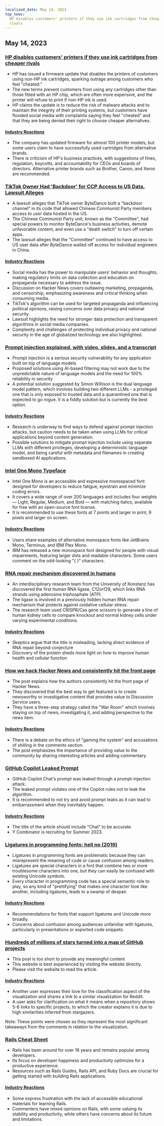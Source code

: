 ```yaml
---
localized_date: May 14, 2023
top_news:
  HP disables customers' printers if they use ink cartridges from cheaper
  rivals
---
```




<CallToAction />

<Steps>

## May 14, 2023

### [HP disables customers' printers if they use ink cartridges from cheaper rivals](https://www.telegraph.co.uk/money/consumer-affairs/hp-printers-computers-ink-cartridges-rivals/)

- HP has issued a firmware update that disables the printers of customers using non-HP ink cartridges, sparking outrage among customers who feel "cheated."
- The new terms prevent customers from using any cartridges other than those fitted with an HP chip, which are often more expensive, and the printer will refuse to print if non-HP ink is used.
- HP claims the update is to reduce the risk of malware attacks and to maintain the integrity of their printing systems, but customers have flooded social media with complaints saying they feel "cheated" and that they are being denied their right to choose cheaper alternatives.

#### [Industry Reactions](http://news.ycombinator.com/item?id=35930518)

- The company has updated firmware for almost 100 printer models, but some users claim to have successfully used cartridges from alternative brands.
- There is criticism of HP's business practices, with suggestions of fines, regulation, boycotts, and accountability for CEOs and boards of directors. Alternative printer brands such as Brother, Canon, and Xerox are recommended.

### [TikTok Owner Had 'Backdoor' for CCP Access to US Data, Lawsuit Alleges](https://www.businessinsider.com/new-lawsuit-alleges-tiktok-owner-let-ccp-access-user-data-2023-5)

- A lawsuit alleges that TikTok owner ByteDance built a "backdoor channel" in its code that allowed Chinese Communist Party members access to user data hosted in the US.
- The Chinese Communist Party unit, known as the "Committee", had special powers to monitor ByteDance's business activities, demote unfavorable content, and even use a "death switch" to turn off certain apps.
- The lawsuit alleges that the "Committee" continued to have access to US user data after ByteDance walled off access for individual engineers in China.

#### [Industry Reactions](http://news.ycombinator.com/item?id=35929348)

- Social media has the power to manipulate users' behavior and thoughts, making regulatory limits on data collection and education on propaganda necessary to address the issue.
- Discussion on Hacker News covers outlawing marketing, propaganda, and censorship, emphasizing awareness and critical thinking when consuming media.
- TikTok's algorithm can be used for targeted propaganda and influencing political opinions, raising concerns over data privacy and national security.
- Lawsuit highlights the need for stronger data protection and transparent algorithms in social media companies.
- Complexity and challenges of protecting individual privacy and national security in the age of globalized technology are also highlighted.

### [Prompt injection explained, with video, slides, and a transcript](https://simonwillison.net/2023/May/2/prompt-injection-explained/)

- Prompt injection is a serious security vulnerability for any application built on top of language models
- Proposed solutions using AI-based filtering may not work due to the unpredictable nature of language models and the need for 100% reliability in security
- A potential solution suggested by Simon Willison is the dual language model pattern, which involves building two different LLMs - a privileged one that is only exposed to trusted data and a quarantined one that is expected to go rogue. It is a fiddly solution but is currently the best option.

#### [Industry Reactions](http://news.ycombinator.com/item?id=35929122)

- Research is underway to find ways to defend against prompt injection attacks, but caution needs to be taken when using LLMs for critical applications beyond content generation.
- Possible solutions to mitigate prompt injection include using separate LLMs with different privileges, developing a deterministic language model, and being careful with metadata and filenames in creating sandboxed AI applications.

### [Intel One Mono Typeface](https://github.com/intel/intel-one-mono)

- Intel One Mono is an accessible and expressive monospaced font designed for developers to reduce fatigue, eyestrain and minimize coding errors.
- It covers a wide range of over 200 languages and includes four weights — Light, Regular, Medium, and Bold — with matching italics, available for free with an open-source font license.
- It is recommended to use these fonts at 7 points and larger in print, 9 pixels and larger on screen.

#### [Industry Reactions](http://news.ycombinator.com/item?id=35925124)

- Users share examples of alternative monospace fonts like JetBrains Mono, Terminus, and IBM Plex Mono.
- IBM has released a new monospace font designed for people with visual impairments, featuring larger dots and readable characters. Some users comment on the odd-looking "{ }" characters.

### [RNA repair mechanism discovered in humans](https://phys.org/news/2023-04-hidden-rna-mechanism-humans.html)

- An interdisciplinary research team from the University of Konstanz has discovered the first human RNA ligase, C12orf29, which links RNA strands using adenosine triphosphate (ATP).
- The ligase is involved in a previously hidden human RNA repair mechanism that protects against oxidative cellular stress.
- The research team used CRISPR/Cas gene scissors to generate a line of human kidney cells to compare knockout and normal kidney cells under varying experimental conditions.

#### [Industry Reactions](http://news.ycombinator.com/item?id=35924495)

- Skeptics argue that the title is misleading, lacking direct evidence of RNA repair beyond conjecture
- Discovery of the protein sheds more light on how to improve human health and cellular function

### [How we hack Hacker News and consistently hit the front page](https://www.indiehackers.com/post/how-to-hack-hacker-news-and-consistently-hit-the-front-page-56b4a04e12)

- The post explains how the authors consistently hit the front page of Hacker News.
- They discovered that the best way to get featured is to create newsworthy or investigative content that provides value to Discussion Service users.
- They have a three-step strategy called the "War Room" which involves staying on top of news, investigating it, and adding perspective to the news item.

#### [Industry Reactions](http://news.ycombinator.com/item?id=35929794)

- There is a debate on the ethics of "gaming the system" and accusations of shilling in the comments section.
- The post emphasizes the importance of providing value to the community by sharing interesting articles and adding commentary.

### [GitHub Copilot Leaked Prompt](https://simonwillison.net/2023/May/12/github-copilot-chat-leaked-prompt/)

- GitHub Copilot Chat's prompt was leaked through a prompt-injection attack.
- The leaked prompt violates one of the Copilot rules not to leak the algorithm.
- It is recommended to not try and avoid prompt leaks as it can lead to embarrassment when they inevitably happen.

#### [Industry Reactions](http://news.ycombinator.com/item?id=35924293)

- The title of the article should include "Chat" to be accurate.
- Y Combinator is recruiting for Summer 2023.

### [Ligatures in programming fonts: hell no (2019)](https://practicaltypography.com/ligatures-in-programming-fonts-hell-no.html)

- Ligatures in programming fonts are problematic because they can misrepresent the meaning of code or cause confusion among readers.
- Ligatures are special characters in a font that combine two or more troublesome characters into one, but they can easily be confused with existing Unicode symbols.
- Every character in programming code has a special semantic role to play, so any kind of "prettifying" that makes one character look like another, including ligatures, leads to a swamp of despair.

#### [Industry Reactions](http://news.ycombinator.com/item?id=35925821)

- Recommendations for fonts that support ligatures and Unicode more broadly.
- Concerns about confusion among audiences unfamiliar with ligatures, particularly in presentations or exported code snippets.

### [Hundreds of millions of stars turned into a map of GitHub projects](https://anvaka.github.io/map-of-github/)

- This post is too short to provide any meaningful content
- This website is best experienced by visiting the website directly.
- Please visit the website to read the article.

#### [Industry Reactions](http://news.ycombinator.com/item?id=35931402)

- Another user expresses their love for the classification aspect of the visualization and shares a link to a similar visualization for Reddit.
- A user asks for clarification on what it means when a repository shows 5-6 links to specific projects, to which the creator explains it is due to high similarities inferred from stargazers.

Note: These points were chosen as they represent the most significant takeaways from the comments in relation to the visualization.

### [Rails Cheat Sheet](https://fly.io/ruby-dispatch/welcome-to-rails-cheat-sheet/)

- Rails has been around for over 18 years and remains popular among developers.
- Its focus on developer happiness and productivity optimizes for a productive experience.
- Resources such as Rails Guides, Rails API, and Ruby Docs are crucial for getting started with building Rails applications.

#### [Industry Reactions](http://news.ycombinator.com/item?id=35927813)

- Some express frustration with the lack of accessible educational materials for learning Rails.
- Commenters have mixed opinions on Rails, with some valuing its stability and productivity, while others have concerns about its future and limitations.

</Steps>
